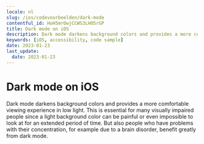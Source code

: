 ```yaml
---
locale: nl
slug: /ios/codevoorbeelden/dark-mode
contentful_id: HoH5mrOwjCCWS3LHO5rGP
title: Dark mode on iOS
description: Dark mode darkens background colors and provides a more comfortable viewing experience in low light.
keywords: [iOS, accessibility, code sample]
date: 2023-01-23
last_update:
  date: 2023-01-23
---
```


# Dark mode on iOS

Dark mode darkens background colors and provides a more comfortable viewing experience in low light. This is essential for many visually impaired people since a light background color can be painful or even impossible to look at for an extended period of time. But also people who have problems with their concentration, for example due to a brain disorder, benefit greatly from dark mode.

<CodeSample id="screen-dark-mode" framework="ios" locale="nl"/>
